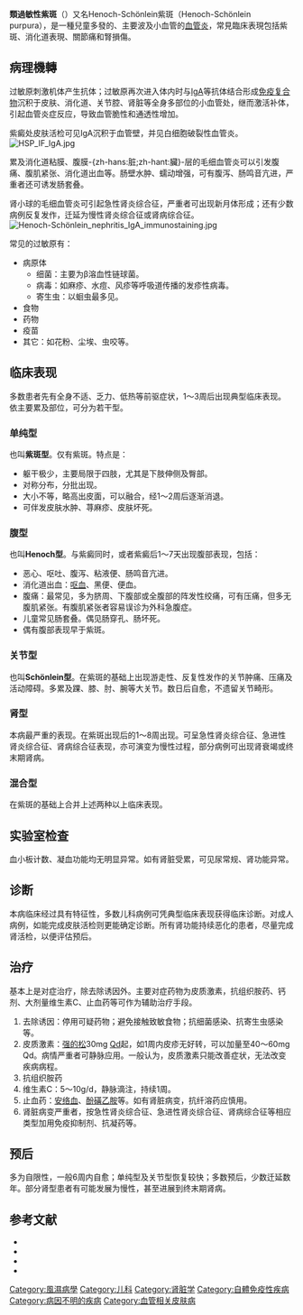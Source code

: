 {{medical}}
'''類過敏性紫斑'''（{{lang|en|Anaphylactoid purpura}}）又名Henoch-Schönlein紫斑（Henoch-Schönlein purpura），是一種兒童多發的、主要波及小血管的[[血管炎|血管炎]]，常見臨床表現包括紫斑、消化道表現、關節痛和腎損傷。

==病理機轉==
过敏原刺激机体产生抗体；过敏原再次进入体内时与[[IgA|IgA]]等抗体结合形成[[免疫复合物|免疫复合物]]沉积于皮肤、消化道、关节腔、肾脏等全身多部位的小血管处，继而激活补体，引起血管炎症反应，导致血管脆性和通透性增加。

紫癜处皮肤活检可见IgA沉积于血管壁，并见白细胞破裂性血管炎。
[[Image:HSP_IF_IgA.jpg|thumb]]

累及消化道粘膜、腹膜-{zh-hans:脏;zh-hant:臟}-层的毛细血管炎可以引发腹痛、腹肌紧张、消化道出血等。肠壁水肿、蠕动增强，可有腹泻、肠鸣音亢进，严重者还可诱发肠套叠。

肾小球的毛细血管炎可引起急性肾炎综合征，严重者可出现新月体形成；还有少数病例反复发作，迁延为慢性肾炎综合征或肾病综合征。
[[Image:Henoch-Schönlein_nephritis_IgA_immunostaining.jpg|thumb]]

常见的过敏原有：
*病原体
**细菌：主要为β溶血性链球菌。
**病毒：如麻疹、水痘、风疹等呼吸道传播的发疹性病毒。
**寄生虫：以蛔虫最多见。
*食物
*药物
*疫苗
*其它：如花粉、尘埃、虫咬等。

==临床表现==
多数患者先有全身不适、乏力、低热等前驱症状，1～3周后出现典型临床表现。依主要累及部位，可分为若干型。

===单纯型===
也叫'''紫斑型'''。仅有紫斑。特点是：
*躯干极少，主要局限于四肢，尤其是下肢伸侧及臀部。
*对称分布，分批出现。
*大小不等，略高出皮面，可以融合，经1～2周后逐渐消退。
*可伴发皮肤水肿、荨麻疹、皮肤坏死。

===腹型===
也叫'''Henoch型'''。与紫癜同时，或者紫癜后1～7天出现腹部表现，包括：
*恶心、呕吐、腹泻、粘液便、肠鸣音亢进。
*消化道出血：[[呕血|呕血]]、黑便、便血。
*腹痛：最常见，多为脐周、下腹部或全腹部的阵发性绞痛，可有压痛，但多无腹肌紧张。有腹肌紧张者容易误诊为外科急腹症。
*儿童常见肠套叠。偶见肠穿孔、肠坏死。
*偶有腹部表现早于紫斑。

===关节型===
也叫'''Schönlein型'''。在紫斑的基础上出现游走性、反复性发作的关节肿痛、压痛及活动障碍。多累及踝、膝、肘、腕等大关节。数日后自愈，不遗留关节畸形。

===肾型===
本病最严重的表现。在紫斑出现后的1～8周出现。可呈急性肾炎综合征、急进性肾炎综合征、肾病综合征表现，亦可演变为慢性过程，部分病例可出现肾衰竭或终末期肾病。

===混合型===
在紫斑的基础上合并上述两种以上临床表现。

==实验室检查==
血小板计数、凝血功能均无明显异常。如有肾脏受累，可见尿常规、肾功能异常。

==诊断==
本病临床经过具有特征性，多数儿科病例可凭典型临床表现获得临床诊断。对成人病例，如能完成皮肤活检则更能确定诊断。所有肾功能持续恶化的患者，尽量完成肾活检，以便评估预后。

==治疗==
基本上是对症治疗，除去除诱因外。主要对症药物为皮质激素，抗组织胺药、钙剂、大剂量维生素C、止血药等可作为辅助治疗手段。
#去除诱因：停用可疑药物；避免接触致敏食物；抗细菌感染、抗寄生虫感染等。
#皮质激素：[[强的松|强的松]]30mg [[Qd|Qd]]起，如1周内皮疹无好转，可以加量至40～60mg Qd。病情严重者可静脉应用。一般认为，皮质激素只能改善症状，无法改变疾病病程。
#抗组织胺药
#维生素C：5～10g/d，静脉滴注，持续1周。
#止血药：[[安络血|安络血]]、[[酚磺乙胺|酚磺乙胺]]等。如有肾脏病变，抗纤溶药应慎用。
#肾脏病变严重者，按急性肾炎综合征、急进性肾炎综合征、肾病综合征等相应类型加用免疫抑制剂、抗凝药等。

==预后==
多为自限性，一般6周内自愈；单纯型及关节型恢复较快；多数预后，少数迁延数年。部分肾型患者有可能发展为慢性，甚至进展到终末期肾病。

==参考文献==
{{refbegin}}
*{{cite book |author=Anthony S. Fauci |authorlink=Anthony S. Fauci |coauthors=Eugene Braunwald, Dennis L. Kasper |title=Harrison's Principles of Internal Medicine |year=2008 |publisher=McGraw-Hill Professional |location=US |isbn=978-0071466332}}
*{{cite book |author=陆再英 |authorlink=陆再英 |coauthors=[[钟南山|钟南山]] |title=内科学 |year=2008 |publisher=人民卫生出版社 |location=北京 |isbn=978-7-117-09652-2}}
*{{cite book |author=陈灏珠 |authorlink=陈灏珠 |coauthors=林果为 |title=实用内科学 |year=2009 |publisher=人民卫生出版社 |location=北京 |isbn=978-7-117-11864-4}}
*{{Cite web |author=Carmen E. Gota |title=Henoch-Schönlein Purpura (HSP) |work=Merck Manual for Health Care Professionals |url=http://www.merckmanuals.com/professional/sec04/ch035/ch035f.html |accessdate=2011-08-18 |language=en}}
{{refend}}

{{过敏反应及自體免疫性疾病}}
{{Systemic vasculitis}}

[[Category:風濕病學|Category:風濕病學]]
[[Category:儿科|Category:儿科]]
[[Category:肾脏学|Category:肾脏学]]
[[Category:自體免疫性疾病|Category:自體免疫性疾病]]
[[Category:病因不明的疾病|Category:病因不明的疾病]]
[[Category:血管相关皮肤病|Category:血管相关皮肤病]]